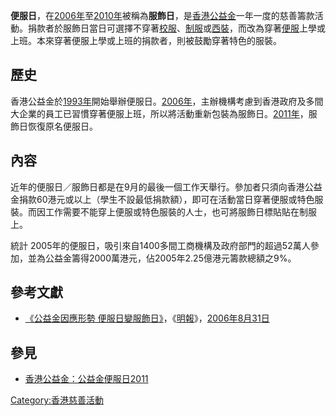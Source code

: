'''便服日'''，在[[2006年|2006年]]至[[2010年|2010年]]被稱為'''服飾日'''，是[[香港公益金|香港公益金]]一年一度的慈善籌款活動。捐款者於服飾日當日可選擇不穿著[[校服|校服]]、[[制服|制服]]或[[西裝|西裝]]，而改為穿著[[便服|便服]]上學或上班。本來穿著便服上學或上班的捐款者，則被鼓勵穿著特色的服裝。

==歷史==

香港公益金於[[1993年|1993年]]開始舉辦便服日。[[2006年|2006年]]，主辦機構考慮到香港政府及多間大企業的員工已習慣穿著便服上班，所以將活動重新包裝為服飾日。[[2011年|2011年]]，服飾日恢復原名便服日。

==內容==
近年的便服日／服飾日都是在9月的最後一個工作天舉行。參加者只須向香港公益金捐款60港元或以上（學生不設最低捐款額），即可在活動當日穿著便服或特色服裝。而因工作需要不能穿上便服或特色服裝的人士，也可將服飾日標貼貼在制服上。

統計
2005年的便服日，吸引來自1400多間工商機構及政府部門的超過52萬人參加，並為公益金籌得2000萬港元，佔2005年2.25億港元籌款總額之9%。

==參考文獻==
* [http://life.mingpao.com/cfm/dailynews3b.cfm?File=20060831/nalgx/gxh1.txt 《公益金因應形勢 便服日變服飾日》]{{Wayback|url=http://life.mingpao.com/cfm/dailynews3b.cfm?File=20060831%2Fnalgx%2Fgxh1.txt |date=20200410103307 }}，《[[明報|明報]]》，[[2006年|2006年]][[8月31日|8月31日]]

==參見==
*[http://www.commchest.org/filemanager/uploadfiles/events/dcd2011/chi/index.html 香港公益金：公益金便服日2011]{{Wayback|url=http://www.commchest.org/filemanager/uploadfiles/events/dcd2011/chi/index.html |date=20110926060522 }}

[[Category:香港慈善活動|Category:香港慈善活動]]